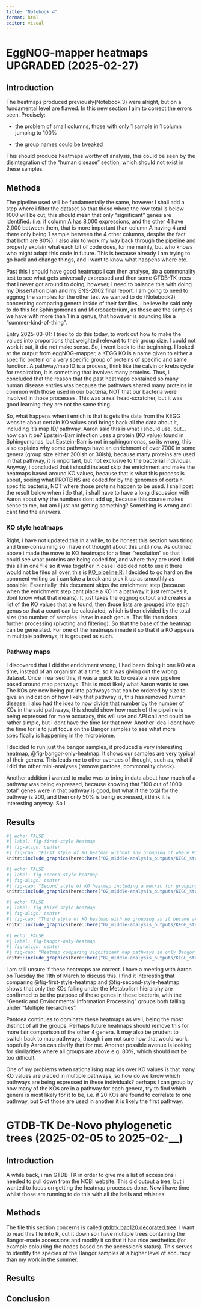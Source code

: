 ```yaml
---
title: "Notebook 4"
format: html
editor: visual
---
```


# EggNOG-mapper heatmaps UPGRADED (2025-02-27)

## Introduction

The heatmaps produced previously(Notebook 3) were alright, but on a fundamental level are flawed. In this new section I aim to correct the errors seen. Precisely:

-   the problem of small columns, those with only 1 sample in 1 column jumping to 100%

-   the group names could be tweaked

This should produce heatmaps worthy of analysis, this could be seen by the disintegration of the "human disease" section, which should not exist in these samples.

## Methods

The pipeline used will be fundamentally the same, however I shall add a step where i filter the dataset so that those where the row total is below 1000 will be cut, this should mean that only "significant" genes are identified. (i.e. if column A has 8,000 expressions, and the other 4 have 2,000 between them, that is more important than column A having 4 and there only being 1 sample between the 4 other columns, despite the fact that both are 80%). I also aim to work my way back through the pipeline and properly explain what each bit of code does, for me mainly, but who knows who might adapt this code in future. This is because already I am trying to go back and change things, and i want to know what happens where etc.

Past this i should have good heatmaps i can then analyse, do a commonality test to see what gets universally expressed and then some GTDB-TK trees that i never got around to doing, however, I need to balance this with doing my Dissertation plan and my ENS-2002 final report. I am going to need to eggnog the samples for the other test we wanted to do (Notebook2) concerning comparing genera inside of their families, i believe he said only to do this for Sphingomonas and Microbacterium, as those are the samples we have with more than 1 in a genus, that however is sounding like a "summer-kind-of-thing".

Entry 2025-03-01: I tried to do this today, to work out how to make the values into proportions that weighted relevant to their group size. I could not work it out, it did not make sense. So, i went back to the beginning. I looked at the output from eggNOG-mapper, a KEGG KO is a name given to either a specific protein or a very specific group of proteins of specific and same function. A pathway/map ID is a process, think like the calvin or krebs cycle for respiration, it is something that involves many proteins. Thus, i concluded that the reason that the past heatmaps contained so many human disease entries was because the pathways shared many proteins in common with those used in our bacteria, NOT that our bacteria were involved in those processes. This was a real head-scratcher, but it was good learning they are not the same thing.

So, what happens when i enrich is that is gets the data from the KEGG website about certain KO values and brings back all the data about it, including it's map ID/ pathway. Aaron said this is what i should use, but... how can it be? Epstein-Barr infection uses a protein (KO value) found in Sphingomonas, but Epstein-Barr is not in sphingomonas, so its wrong, this also explains why some pathways have an enrichment of over 7000 in some genera (group size either 200ish or 30ish), because many proteins are used in that pathway, it is important, but not exclusive to the bacterial individual. Anyway, i concluded that i should instead skip the enrichment and make the heatmaps based around KO values, because that is what this process is about, seeing what PROTEINS are coded for by the genomes of certain specific bacteria, NOT where those proteins happen to be used. I shall post the result below when i do that, i shall have to have a long discussion with Aaron about why the numbers dont add up, because this course makes sense to me, but am i just not getting something? Something is wrong and i cant find the answers.

### KO style heatmaps

Right, i have not updated this in a while, to be honest this section was tiring and time-consuming so i have not thought about this until now. As outlined above i made the move to KO heatmaps for a finer "resolution" so that i could see what proteins are being coded for, and where they are used. I did this all in one file so it was together in case i decided not to use it there would not be files all over, this is [KO_pipeline.R](https://github.com/tobiasnunn/tnunn_research/blob/f8d9fd92b14b02b43e5f9bedbdedf71cbdab13de/Dendrobates_tinctorius_Aaron_work/00_scripts/Rscripts/KO_Pipeline.R). I decided to go hard on the comment writing so i can take a break and pick it up as smoothly as possible. Essentially, this document skips the enrichment step (because when the enrichment step cant place a KO in a pathway it just removes it, dont know what that means). It just takes the eggnog output and creates a list of the KO values that are found, then those lists are grouped into each genus so that a count can be calculated, which is then divided by the total size (the number of samples I have in each genus. The file then does further processing (pivoting and filtering). So that the base of the heatmap can be generated. For one of the heatmaps i made it so that if a KO appears in multiple pathways, it is grouped as such.

### Pathway maps

I discovered that I did the enrichment wrong, I had been doing it one KO at a time, instead of an organism at a time, so it was giving out the wrong dataset. Once i realised this, it was a quick fix to create a new pipeline based around map pathways. This is most likely what Aaron wants to see. The KOs are now being put into pathways that can be ordered by size to give an indication of how likely that pathway is, this has removed human disease. I also had the idea to now divide that number by the number of KOs in the said pathways, this should show how much of the pipeline is being expressed for more accuracy, this will use and API call and could be rather simple, but i dont have the time for that now. Another idea i dont have the time for is to just focus on the Bangor samples to see what more specifically is happening in the microbiome.

I decided to run just the bangor samples, it produced a very interesting heatmap, @fig-bangor-only-heatmap. It shows our samples are very typical of their genera. This leads me to other avenues of thought, such as, what if I did the other mini-analyses (remove pantoea, commonality check).

Another addition i wanted to make was to bring in data about how much of a pathway was being expressed, because knowing that "100 out of 1000 total" genes were in that pathway is good, but what if the total for the pathway is 200, and then only 50% is being expressed, i think it is interesting anyway. So I

## Results

```r
#| echo: FALSE
#| label: fig-first-style-heatmap
#| fig-align: center
#| fig-cap: "First style of KO heatmap without any grouping of where KOs appear in multiple. With the decided group being the alphabetical first. These titles cannot be concretely confirmed to be correct because of this, a KO is identified, but there is no way of knowing just how the organism uses it."
knitr::include_graphics(here::here("02_middle-analysis_outputs/KEGG_stuff/", "KOheatmap.png"))
```



```r
#| echo: FALSE
#| label: fig-second-style-heatmap
#| fig-align: center
#| fig-cap: "Second style of KO heatmap including a metric for grouping where any KO that has been found attributed to multiple groups in the hierarchy is put into the multiple hierarchies"
knitr::include_graphics(here::here("02_middle-analysis_outputs/KEGG_stuff/", "KOheatmapmulti.png"))
```


```r
#| echo: FALSE
#| label: fig-third-style-heatmap
#| fig-align: center
#| fig-cap: "Third style of KO heatmap with no grouping as it became arbitrary adding little to the overall heatmap. The space freed allows for the full name of the protein to be used instead of the KO value"
knitr::include_graphics(here::here("02_middle-analysis_outputs/KEGG_stuff/", "KOheatmap_no_group.png"))
```


```r
#| echo: FALSE
#| label: fig-bangor-only-heatmap
#| fig-align: center
#| fig-cap: "Heatmap comparing significant map pathways in only Bangor samples"
knitr::include_graphics(here::here("02_middle-analysis_outputs/KEGG_stuff/", "just_Bangor.png"))
```


I am still unsure if these heatmaps are correct. I have a meeting with Aaron on Tuesday the 11th of March to discuss this. I find it interesting that comparing @fig-first-style-heatmap and @fig-second-style-heatmap shows that only the KOs falling under the Metabolism hierarchy are confirmed to be the purpose of those genes in these bacteria, with the "Genetic and Environmental Information Processing" groups both falling under "Multiple hierarchies".

Pantoea continues to dominate these heatmaps as well, being the most distinct of all the groups. Perhaps future heatmaps should remove this for more fair comparison of the other 4 genera. It may also be prudent to switch back to map pathways, though i am not sure how that would work, hopefully Aaron can clarify that for me. Another possible avenue is looking for similarities where all groups are above e.g. 80%, which should not be too difficult.

One of my problems when rationalising map ids over KO values is that many KO values are placed in multiple pathways, so how do we know which pathways are being expressed in these individuals? perhaps I can group by how many of the KOs are in a pathway for each genera, try to find which genera is most likely for it to be, i.e. if 20 KOs are found to correlate to one pathway, but 5 of those are used in another it is likely the first pathway.

# GTDB-TK De-Novo phylogenetic trees (2025-02-05 to 2025-02-\_\_)

## Introduction

A while back, i ran GTDB-TK in order to give me a list of accessions i needed to pull down from the NCBI website. This did output a tree, but i wanted to focus on getting the heatmap processes done. Now i have time whilst those are running to do this with all the bells and whistles.

## Methods

The file this section concerns is called [gtdbtk.bac120.decorated.tree](https://github.com/tobiasnunn/tnunn_research/blob/b8afeeb154bc1fbec30221d48c1b31852d5534e7/02_middle-analysis_outputs/gtdbtk_stuff/20241224_de_novo_wf/gtdbtk.bac120.decorated.tree). I want to read this file into R, cut it down so i have multiple trees containing the Bangor-made accessions and modify it so that it has nice aesthetics (for example colouring the nodes based on the accession's status). This serves to identify the species of the Bangor samples at a higher level of accuracy than my work in the summer.

## Results

## Conclusion
